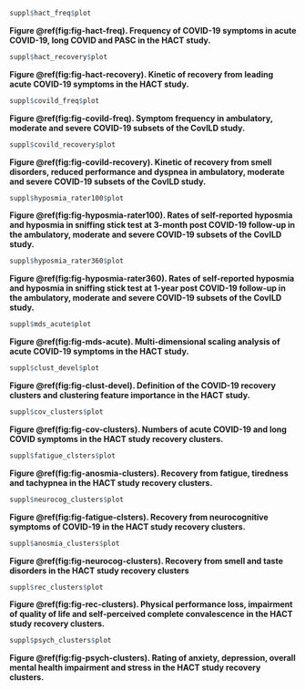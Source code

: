 ```{r fig-hact-freq, fig.width = 7.086614166, fig.height = 7.480314953, fig.cap = 'Frequency of COVID-19 symptoms in acute COVID-19, long COVID and PASC in the HACT study.'}

suppl$hact_freq$plot

```

__Figure \@ref(fig:fig-hact-freq). Frequency of COVID-19 symptoms in acute COVID-19, long COVID and PASC in the HACT study.__



```{r fig-hact-recovery, fig.width = 7.086614166, fig.height = 7.086614166, fig.cap = 'Kinetic of recovery from leading acute COVID-19 symptoms in the HACT study.'}

suppl$hact_recovery$plot

```

__Figure \@ref(fig:fig-hact-recovery). Kinetic of recovery from leading acute COVID-19 symptoms in the HACT study.__



```{r fig-covild-freq, fig.width = 7.086614166, fig.height = 8.661417314, fig.cap = 'Symptom frequency in ambulatory, moderate and severe COVID-19 subsets of the CovILD study.'}

suppl$covild_freq$plot

```

__Figure \@ref(fig:fig-covild-freq). Symptom frequency in ambulatory, moderate and severe COVID-19 subsets of the CovILD study.__



```{r fig-covild-recovery, fig.width = 7.086614166, fig.height = 7.086614166, fig.cap = 'Kinetic of recovery from smell disorders, reduced performance and dyspnea in ambulatory, moderate and severe COVID-19 subsets of the CovILD study.'}

suppl$covild_recovery$plot

```

__Figure \@ref(fig:fig-covild-recovery). Kinetic of recovery from smell disorders, reduced performance and dyspnea in ambulatory, moderate and severe COVID-19 subsets of the CovILD study.__



```{r fig-hyposmia-rater100, fig.width = 7.086614166, fig.height = 6.299212592, fig.cap = 'Rates of self-reported hyposmia and hyposmia in sniffing stick test at 3-month post COVID-19 follow-up in the ambulatory, moderate and severe COVID-19 subsets of the CovILD study.'}

suppl$hyposmia_rater100$plot

```

__Figure \@ref(fig:fig-hyposmia-rater100). Rates of self-reported hyposmia and hyposmia in sniffing stick test at 3-month post COVID-19 follow-up in the ambulatory, moderate and severe COVID-19 subsets of the CovILD study.__



```{r fig-hyposmia-rater360, fig.width = 7.086614166, fig.height = 6.299212592, fig.cap = 'Rates of self-reported hyposmia and hyposmia in sniffing stick test at 1-year post COVID-19 follow-up in the ambulatory, moderate and severe COVID-19 subsets of the CovILD study.'}

suppl$hyposmia_rater360$plot

```

__Figure \@ref(fig:fig-hyposmia-rater360). Rates of self-reported hyposmia and hyposmia in sniffing stick test at 1-year post COVID-19 follow-up in the ambulatory, moderate and severe COVID-19 subsets of the CovILD study.__



```{r fig-mds-acute, fig.width = 7.086614166, fig.height = 3.93700787, fig.cap = 'Multi-dimensional scaling analysis of acute COVID-19 symptoms in the HACT study.'}

suppl$mds_acute$plot

```

__Figure \@ref(fig:fig-mds-acute). Multi-dimensional scaling analysis of acute COVID-19 symptoms in the HACT study.__



```{r fig-clust-devel, fig.width = 7.086614166, fig.height = 7.086614166, fig.cap = 'Definition of the COVID-19 recovery clusters and clustering feature importance in the HACT study.'}

suppl$clust_devel$plot

```

__Figure \@ref(fig:fig-clust-devel). Definition of the COVID-19 recovery clusters and clustering feature importance in the HACT study.__



```{r fig-cov-clusters, fig.width = 7.086614166, fig.height = 5.511811018, fig.cap = 'Numbers of acute COVID-19 and long COVID symptoms in the HACT study recovery clusters.'}

suppl$cov_clusters$plot

```

__Figure \@ref(fig:fig-cov-clusters). Numbers of acute COVID-19 and long COVID symptoms in the HACT study recovery clusters.__



```{r fig-anosmia-clusters, fig.width = 7.086614166, fig.height = 7.086614166, fig.cap = 'Recovery from fatigue, tiredness and tachypnea in the HACT study recovery clusters.'}

suppl$fatigue_clsters$plot

```

__Figure \@ref(fig:fig-anosmia-clusters). Recovery from fatigue, tiredness and tachypnea in the HACT study recovery clusters.__



```{r fig-fatigue-clsters, fig.width = 7.086614166, fig.height = 7.086614166, fig.cap = 'Recovery from neurocognitive symptoms of COVID-19 in the HACT study recovery clusters.'}

suppl$neurocog_clusters$plot

```

__Figure \@ref(fig:fig-fatigue-clsters). Recovery from neurocognitive symptoms of COVID-19 in the HACT study recovery clusters.__



```{r fig-neurocog-clusters, fig.width = 7.086614166, fig.height = 4.724409444, fig.cap = 'Recovery from smell and taste disorders in the HACT study recovery clusters'}

suppl$anosmia_clusters$plot

```

__Figure \@ref(fig:fig-neurocog-clusters). Recovery from smell and taste disorders in the HACT study recovery clusters__



```{r fig-rec-clusters, fig.width = 7.086614166, fig.height = 8.267716527, fig.cap = 'Physical performance loss, impairment of quality of life and self-perceived complete convalescence in the HACT study recovery clusters.'}

suppl$rec_clusters$plot

```

__Figure \@ref(fig:fig-rec-clusters). Physical performance loss, impairment of quality of life and self-perceived complete convalescence in the HACT study recovery clusters.__



```{r fig-psych-clusters, fig.width = 7.086614166, fig.height = 9.055118101, fig.cap = 'Rating of anxiety, depression, overall mental health impairment and stress in the HACT study recovery clusters.'}

suppl$psych_clusters$plot

```

__Figure \@ref(fig:fig-psych-clusters). Rating of anxiety, depression, overall mental health impairment and stress in the HACT study recovery clusters.__

